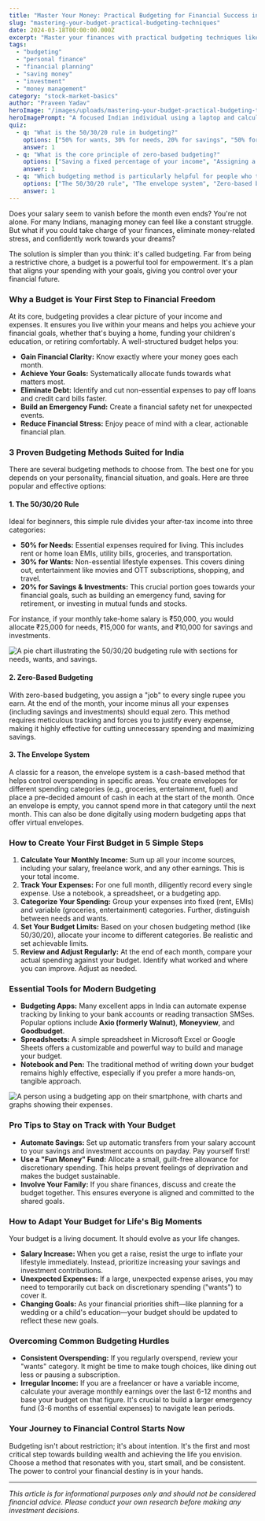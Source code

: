 ```yaml
---
title: "Master Your Money: Practical Budgeting for Financial Success in India"
slug: "mastering-your-budget-practical-budgeting-techniques"
date: 2024-03-18T00:00:00.000Z
excerpt: "Master your finances with practical budgeting techniques like the 50/30/20 rule, zero-based budgeting, and the envelope system. A clear guide for Indians to create a budget, stick to it, and achieve financial freedom."
tags:
  - "budgeting"
  - "personal finance"
  - "financial planning"
  - "saving money"
  - "investment"
  - "money management"
category: "stock-market-basics"
author: "Praveen Yadav"
heroImage: "/images/uploads/mastering-your-budget-practical-budgeting-techniques/hero-image.jpg"
heroImagePrompt: "A focused Indian individual using a laptop and calculator to plan their monthly budget, with a cup of chai on the desk, symbolizing financial planning in a modern Indian context."
quiz:
  - q: "What is the 50/30/20 rule in budgeting?"
    options: ["50% for wants, 30% for needs, 20% for savings", "50% for needs, 30% for wants, 20% for savings", "50% for savings, 30% for needs, 20% for wants"]
    answer: 1
  - q: "What is the core principle of zero-based budgeting?"
    options: ["Saving a fixed percentage of your income", "Assigning a job to every rupee you earn", "Spending without a plan"]
    answer: 1
  - q: "Which budgeting method is particularly helpful for people who tend to overspend in specific categories?"
    options: ["The 50/30/20 rule", "The envelope system", "Zero-based budgeting"]
    answer: 1
---
```


Does your salary seem to vanish before the month even ends? You're not alone. For many Indians, managing money can feel like a constant struggle. But what if you could take charge of your finances, eliminate money-related stress, and confidently work towards your dreams?

The solution is simpler than you think: it's called budgeting. Far from being a restrictive chore, a budget is a powerful tool for empowerment. It's a plan that aligns your spending with your goals, giving you control over your financial future.

### Why a Budget is Your First Step to Financial Freedom

At its core, budgeting provides a clear picture of your income and expenses. It ensures you live within your means and helps you achieve your financial goals, whether that's buying a home, funding your children's education, or retiring comfortably. A well-structured budget helps you:

*   **Gain Financial Clarity:** Know exactly where your money goes each month.
*   **Achieve Your Goals:** Systematically allocate funds towards what matters most.
*   **Eliminate Debt:** Identify and cut non-essential expenses to pay off loans and credit card bills faster.
*   **Build an Emergency Fund:** Create a financial safety net for unexpected events.
*   **Reduce Financial Stress:** Enjoy peace of mind with a clear, actionable financial plan.

### 3 Proven Budgeting Methods Suited for India

There are several budgeting methods to choose from. The best one for you depends on your personality, financial situation, and goals. Here are three popular and effective options:

#### 1. The 50/30/20 Rule

Ideal for beginners, this simple rule divides your after-tax income into three categories:

*   **50% for Needs:** Essential expenses required for living. This includes rent or home loan EMIs, utility bills, groceries, and transportation.
*   **30% for Wants:** Non-essential lifestyle expenses. This covers dining out, entertainment like movies and OTT subscriptions, shopping, and travel.
*   **20% for Savings & Investments:** This crucial portion goes towards your financial goals, such as building an emergency fund, saving for retirement, or investing in mutual funds and stocks.

For instance, if your monthly take-home salary is ₹50,000, you would allocate ₹25,000 for needs, ₹15,000 for wants, and ₹10,000 for savings and investments.

![A pie chart illustrating the 50/30/20 budgeting rule with sections for needs, wants, and savings.](/images/uploads/mastering-your-budget-practical-budgeting-techniques/50-30-20-rule.png)

#### 2. Zero-Based Budgeting

With zero-based budgeting, you assign a "job" to every single rupee you earn. At the end of the month, your income minus all your expenses (including savings and investments) should equal zero. This method requires meticulous tracking and forces you to justify every expense, making it highly effective for cutting unnecessary spending and maximizing savings.

#### 3. The Envelope System

A classic for a reason, the envelope system is a cash-based method that helps control overspending in specific areas. You create envelopes for different spending categories (e.g., groceries, entertainment, fuel) and place a pre-decided amount of cash in each at the start of the month. Once an envelope is empty, you cannot spend more in that category until the next month. This can also be done digitally using modern budgeting apps that offer virtual envelopes.

### How to Create Your First Budget in 5 Simple Steps

1.  **Calculate Your Monthly Income:** Sum up all your income sources, including your salary, freelance work, and any other earnings. This is your total income.
2.  **Track Your Expenses:** For one full month, diligently record every single expense. Use a notebook, a spreadsheet, or a budgeting app.
3.  **Categorize Your Spending:** Group your expenses into fixed (rent, EMIs) and variable (groceries, entertainment) categories. Further, distinguish between needs and wants.
4.  **Set Your Budget Limits:** Based on your chosen budgeting method (like 50/30/20), allocate your income to different categories. Be realistic and set achievable limits.
5.  **Review and Adjust Regularly:** At the end of each month, compare your actual spending against your budget. Identify what worked and where you can improve. Adjust as needed.

### Essential Tools for Modern Budgeting

*   **Budgeting Apps:** Many excellent apps in India can automate expense tracking by linking to your bank accounts or reading transaction SMSes. Popular options include **Axio (formerly Walnut)**, **Moneyview**, and **Goodbudget**.
*   **Spreadsheets:** A simple spreadsheet in Microsoft Excel or Google Sheets offers a customizable and powerful way to build and manage your budget.
*   **Notebook and Pen:** The traditional method of writing down your budget remains highly effective, especially if you prefer a more hands-on, tangible approach.

![A person using a budgeting app on their smartphone, with charts and graphs showing their expenses.](/images/uploads/mastering-your-budget-practical-budgeting-techniques/budgeting-app.png)

### Pro Tips to Stay on Track with Your Budget

*   **Automate Savings:** Set up automatic transfers from your salary account to your savings and investment accounts on payday. Pay yourself first!
*   **Use a "Fun Money" Fund:** Allocate a small, guilt-free allowance for discretionary spending. This helps prevent feelings of deprivation and makes the budget sustainable.
*   **Involve Your Family:** If you share finances, discuss and create the budget together. This ensures everyone is aligned and committed to the shared goals.

### How to Adapt Your Budget for Life's Big Moments

Your budget is a living document. It should evolve as your life changes.

*   **Salary Increase:** When you get a raise, resist the urge to inflate your lifestyle immediately. Instead, prioritize increasing your savings and investment contributions.
*   **Unexpected Expenses:** If a large, unexpected expense arises, you may need to temporarily cut back on discretionary spending ("wants") to cover it.
*   **Changing Goals:** As your financial priorities shift—like planning for a wedding or a child's education—your budget should be updated to reflect these new goals.

### Overcoming Common Budgeting Hurdles

*   **Consistent Overspending:** If you regularly overspend, review your "wants" category. It might be time to make tough choices, like dining out less or pausing a subscription.
*   **Irregular Income:** If you are a freelancer or have a variable income, calculate your average monthly earnings over the last 6-12 months and base your budget on that figure. It's crucial to build a larger emergency fund (3-6 months of essential expenses) to navigate lean periods.

### Your Journey to Financial Control Starts Now

Budgeting isn't about restriction; it's about intention. It's the first and most critical step towards building wealth and achieving the life you envision. Choose a method that resonates with you, start small, and be consistent. The power to control your financial destiny is in your hands.

***

*This article is for informational purposes only and should not be considered financial advice. Please conduct your own research before making any investment decisions.*